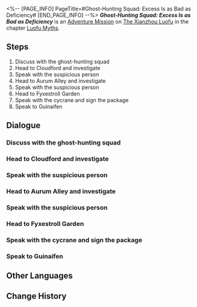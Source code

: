 <%-- [PAGE_INFO]
PageTitle=#Ghost-Hunting Squad: Excess Is as Bad as Deficiency#
[END_PAGE_INFO] --%>
{{Stub|Dialogue.}}
{{Mission Infobox
|id            = 8015173
|title         = 
|image         = <!--Mission Ghost-Hunting Squad Excess Is as Bad as Deficiency.png-->
|type          = Adventure
|event_name    = 
|chapter       = Luofu Myths
|requirements  = 
|summary       = Guinaifen's passionate fans repeatedly provide her with false information, hoping to meet her during field investigations...<br />Observing how Guinaifen handles such situations may provide valuable insights.
|characters    = Trailblazer
|startLocation = [[The Xianzhou Luofu]] - [[Fyxestroll Garden]]
|world         = The Xianzhou Luofu
|area          = Fyxestroll Garden
|prev          = 
|next          = 
|rewards       = Adventure Log*3; Condensed Aether*3; Gift From a Fan*1; Songlotus Cake*1; Tuskpir Wrap*2; Credit*5,000
}}
'''''Ghost-Hunting Squad: Excess Is as Bad as Deficiency''''' is an [[Adventure Mission]] on [[The Xianzhou Luofu]] in the chapter [[Luofu Myths]].

==Steps==
# Discuss with the ghost-hunting squad
# Head to Cloudford and investigate
# Speak with the suspicious person
# Head to Aurum Alley and investigate
# Speak with the suspicious person
# Head to Fyxestroll Garden
# Speak with the cycrane and sign the package
# Speak to Guinaifen

<!--
==Gameplay Notes==

--><!--
==Trial Character==

-->
==Dialogue==
{{Stub Dialogue}}
===Discuss with the ghost-hunting squad===
{{Mission Description|type=adventure|location=Fyxestroll Garden|Guinaifen seems to have something she wants to discuss with the ghost-hunting squad...<br />Listen to her and find out what new incident has gone down.}}
{{Dialogue Start}}
:{{tx}}
{{Dialogue End}}

===Head to Cloudford and investigate===
{{Mission Description|type=adventure|location=Fyxestroll Garden|update|Since the post points to Locker No. 13 in Cloudford, go investigate it.<br />However, you keep feeling things aren't as simple.}}
{{Dialogue Start}}
:{{tx}}
{{Dialogue End}}

===Speak with the suspicious person===
{{Mission Description|type=adventure|location=Cloudford|update|Someone has been quietly following you ever since you arrived at Cloudford.<br />Locker No. 13 is suspicious, but this person is even more so. Hurry and question them.}}
{{Dialogue Start}}
:{{tx}}
{{Dialogue End}}

===Head to Aurum Alley and investigate===
{{Mission Description|type=adventure|location=Cloudford|update|Since the post points to a mysterious pawnshop in Aurum Alley, go investigate it.<br />However, you keep feeling things aren't as simple.<br />Isn't it the same as before?}}
{{Dialogue Start}}
:{{tx}}
{{Dialogue End}}

===Speak with the suspicious person===
{{Mission Description|type=adventure|location=Cloudford|update|Someone has been quietly following you ever since you arrived at Aurum Alley.<br />The mysterious pawnshop is suspicious, but this person is even more so. Hurry and question them.<br />You are experienced enough to know these things shouldn't keep happening.}}
{{Dialogue Start}}
:{{tx}}
{{Dialogue End}}

===Head to Fyxestroll Garden===
{{Mission Description|type=adventure|location=Exalting Sanctum|update|After telling off the fans, even the big-name streamer Guinaifen know what is right or wrong.<br />Go back to Fyxestroll Garden first and keep doing what you should be doing.}}
{{Dialogue Start}}
:{{tx}}
{{Dialogue End}}

===Speak with the cycrane and sign the package===
{{Mission Description|type=adventure|location=Exalting Sanctum|update|A present mailed by a fan? That's surprising.<br />Looks like Guinaifen didn't do anything wrong. Go accept the fan's gift. That's something you deserve.}}
{{Dialogue Start}}
:{{tx}}
{{Dialogue End}}

===Speak to Guinaifen===
{{Mission Description|type=adventure|location=Exalting Sanctum|update|The fanatical fan used fake information to trick Guinaifen to investigate on-site many times, just so they can meet her...<br />Seriously, just let Guinaifen know if you want to meet her. With her personality, there's no need to jump through so many hoops.<br />Listen to what Guinaifen has to say.}}
{{Dialogue Start}}
:{{tx}}
{{Dialogue End}}

==Other Languages==
{{Other Languages
|en   = Ghost-Hunting Squad: Excess Is as Bad as Deficiency
|zhs  = 捉鬼小队•过犹不及
|zht  = 捉鬼小隊•過猶不及
|ja   = 怪異退治隊・薬も過ぎれば毒になる
|ko   = 요괴 퇴치팀•과유불급
|es   = Brigada cazafantasmas: los excesos son malos
|fr   = Brigade de chasse aux fantômes&nbsp;: Point trop n'en faut
|ru   = Охотники за привидениями: Всё хорошо в меру
|th   = หน่วยล่าท้าผี: เกินเรื่อง
|vi   = Biệt Đội Bắt Ma - Hăng Hái Quá Mức
|de   = Geisterjägertrupp: Zu weit ist genauso schlimm wie zu wenig
|id   = Tim Pemburu Hantu: Berlebihan Itu Tidak Baik
|pt   = Esquadrão Caça-Fantasmas: O Excesso é Tão Ruim Quanto a Falta
}}

==Change History==
{{Change History|1.5}}
